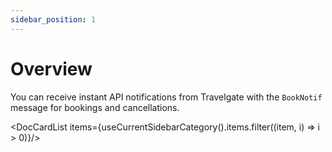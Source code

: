 ```yaml
---
sidebar_position: 1
---
```


# Overview

You can receive instant API notifications from Travelgate with the `BookNotif` message for bookings and cancellations. 



<DocCardList items={useCurrentSidebarCategory().items.filter((item, i) => i > 0)}/>